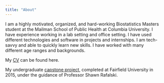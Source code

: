 ```yaml
---
title: "About"
---
```


I am a highly motivated, organized, and hard-working Biostatistics Masters student at the Mailman School of Public Health at Columbia University. I have experience working in a lab setting and office setting. I have used different technologies and software in projects and internships. I am tech-savvy and able to quickly learn new skills. I have worked with many different age ranges and backgrounds. 


My [CV](kaitlin_maciejewski.pdf) can be found here.

My undergraduate [capstone project](maciejewski_capstone.pdf), completed at Fairfield University in 2015, under the guidance of Professor Shawn Rafalski.

